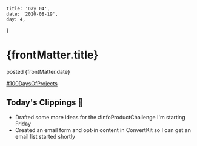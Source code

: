 

    title: 'Day 04',
    date: '2020-08-19',
    day: 4,
}

<h1>{frontMatter.title}</h1>

<span>posted {frontMatter.date}</span>

[#100DaysOfProjects](./)

## Today's Clippings 🍃

-   Drafted some more ideas for the #InfoProductChallenge I'm starting Friday
-   Created an email form and opt-in content in ConvertKit so I can get an email
    list started shortly
